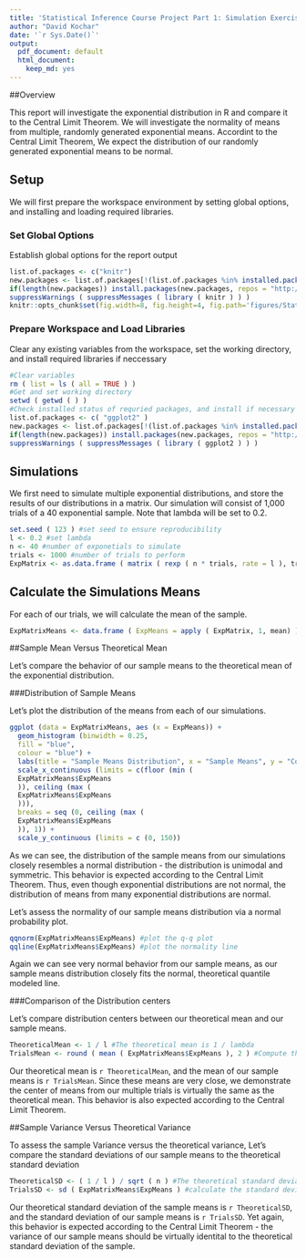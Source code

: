 ```yaml
---
title: 'Statistical Inference Course Project Part 1: Simulation Exercise'
author: "David Kochar"
date: '`r Sys.Date()`'
output:
  pdf_document: default
  html_document:
    keep_md: yes
---
```


##Overview

This report will investigate the exponential distribution in R and compare it to the Central Limit Theorem. We will investigate the normality of means from multiple, randomly generated exponential means. Accordint to the Central Limit Theorem, We expect the distribution of our randomly generated exponential means to be normal.

## Setup

We will first prepare the workspace environment by setting global options, and installing and loading required libraries.

### Set Global Options

Establish global options for the report output

```r
list.of.packages <- c("knitr")
new.packages <- list.of.packages[!(list.of.packages %in% installed.packages()[,"Package"])]
if(length(new.packages)) install.packages(new.packages, repos = "http://cran.us.r-project.org")
suppressWarnings ( suppressMessages ( library ( knitr ) ) )
knitr::opts_chunk$set(fig.width=8, fig.height=4, fig.path='figures/StatisticalInferenceCourseProject/StatisticalInferenceCourseProjectPart1_', echo=TRUE, warning=FALSE, message=FALSE)
```

### Prepare Workspace and Load Libraries

Clear any existing variables from the workspace, set the working directory, and install required libraries if neccessary

```r
#Clear variables
rm ( list = ls ( all = TRUE ) )
#Get and set working directory
setwd ( getwd ( ) )
#Check installed status of requried packages, and install if necessary
list.of.packages <- c( "ggplot2" )
new.packages <- list.of.packages[!(list.of.packages %in% installed.packages()[,"Package"])]
if(length(new.packages)) install.packages(new.packages, repos = "http://cran.us.r-project.org")
suppressWarnings ( suppressMessages ( library ( ggplot2 ) ) )
```
## Simulations

We first need to simulate multiple exponential distributions, and store the results of our distributions in a matrix. Our simulation will consist of 1,000 trials of a 40 exponential sample. Note that lambda will be set to 0.2.

```r
set.seed ( 123 ) #set seed to ensure reproducibility
l <- 0.2 #set lambda
n <- 40 #number of exponetials to simulate
trials <- 1000 #number of trials to perform
ExpMatrix <- as.data.frame ( matrix ( rexp ( n * trials, rate = l ), trials, n ) ) #Create a dataframe of the trials
```
## Calculate the Simulations Means

For each of our trials, we will calculate the mean of the sample.

```r
ExpMatrixMeans <- data.frame ( ExpMeans = apply ( ExpMatrix, 1, mean) ) #Create a dataframe of trial means
```
##Sample Mean Versus Theoretical Mean

Let's compare the behavior of our sample means to the theoretical mean of the exponential distribution.

###Distribution of Sample Means

Let's plot the distribution of the means from each of our simulations.

```r
ggplot (data = ExpMatrixMeans, aes (x = ExpMeans)) +
  geom_histogram (binwidth = 0.25,
  fill = "blue",
  colour = "blue") +
  labs(title = "Sample Means Distribution", x = "Sample Means", y = "Count") +
  scale_x_continuous (limits = c(floor (min (
  ExpMatrixMeans$ExpMeans
  )), ceiling (max (
  ExpMatrixMeans$ExpMeans
  ))),
  breaks = seq (0, ceiling (max (
  ExpMatrixMeans$ExpMeans
  )), 1)) +
  scale_y_continuous (limits = c (0, 150))
```

As we can see, the distribution of the sample means from our simulations closely resembles a normal distribution - the distribution is unimodal and symmetric. This behavior is expected according to the Central Limit Theorem. Thus, even though exponential distributions are not normal, the distribution of means from many exponential distributions are normal.

Let's assess the normality of our sample means distribution via a normal probability plot.

```r
qqnorm(ExpMatrixMeans$ExpMeans) #plot the q-q plot
qqline(ExpMatrixMeans$ExpMeans) #plot the normality line
```

Again we can see very normal behavior from our sample means, as our sample means distribution closely fits the normal, theoretical quantile modeled line.

###Comparison of the Distribution centers

Let's compare distribution centers between our theoretical mean and our sample means.

```r
TheoreticalMean <- 1 / l #The theoretical mean is 1 / lambda 
TrialsMean <- round ( mean ( ExpMatrixMeans$ExpMeans ), 2 ) #Compute the mean of sample means from the simulated trials
```

Our theoretical mean is `r TheoreticalMean`, and the mean of our sample means is `r TrialsMean`. Since these means are very close, we demonstrate the center of means from our multiple trials is virtually the same as the theoretical mean. This behavior is also expected according to the Central Limit Theorem.

##Sample Variance Versus Theoretical Variance

To assess the sample Variance versus the theoretical variance, Let's compare the standard deviations of our sample means to the theoretical standard deviation

```r
TheoreticalSD <- ( 1 / l ) / sqrt ( n ) #The theoretical standard deviation is ( 1 / l ) / sqrt ( n )
TrialsSD <- sd ( ExpMatrixMeans$ExpMeans ) #calculate the standard deviation of the sample means
```

Our theoretical standard deviation of the sample means is `r TheoreticalSD`, and the standard deviation of our sample means is `r TrialsSD`. Yet again, this behavior is expected according to the Central Limit Theorem - the variance of our sample means should be virtually identital to the theoretical standard deviation of the sample.